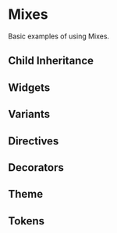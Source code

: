# Mixes

Basic examples of using Mixes.

## Child Inheritance

## Widgets

## Variants

## Directives

## Decorators

## Theme

## Tokens
